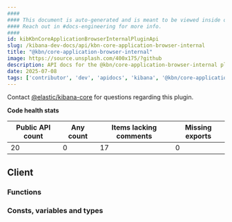 ```yaml
---
####
#### This document is auto-generated and is meant to be viewed inside our experimental, new docs system.
#### Reach out in #docs-engineering for more info.
####
id: kibKbnCoreApplicationBrowserInternalPluginApi
slug: /kibana-dev-docs/api/kbn-core-application-browser-internal
title: "@kbn/core-application-browser-internal"
image: https://source.unsplash.com/400x175/?github
description: API docs for the @kbn/core-application-browser-internal plugin
date: 2025-07-08
tags: ['contributor', 'dev', 'apidocs', 'kibana', '@kbn/core-application-browser-internal']
---
```




Contact [@elastic/kibana-core](https://github.com/orgs/elastic/teams/kibana-core) for questions regarding this plugin.

**Code health stats**

| Public API count  | Any count | Items lacking comments | Missing exports |
|-------------------|-----------|------------------------|-----------------|
| 20 | 0 | 17 | 0 |

## Client

### Functions
<DocDefinitionList data={kbnCoreApplicationBrowserInternalObj.client.functions}/>

### Consts, variables and types
<DocDefinitionList data={kbnCoreApplicationBrowserInternalObj.client.misc}/>

